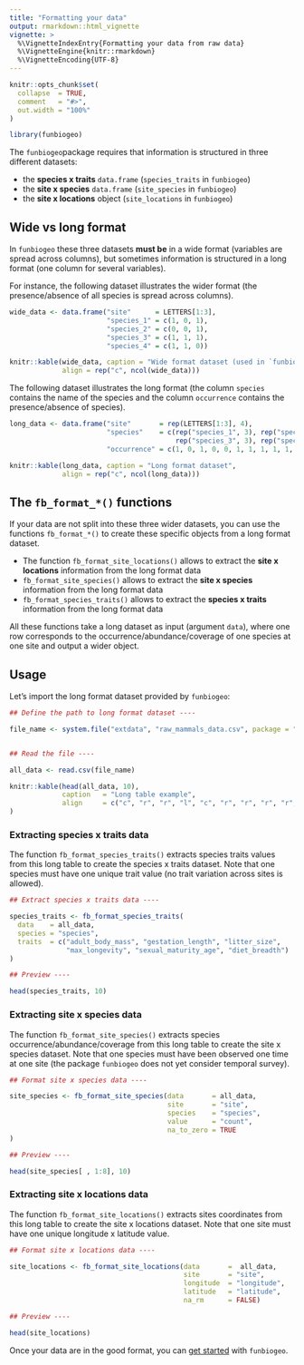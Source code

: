 ```yaml
---
title: "Formatting your data"
output: rmarkdown::html_vignette
vignette: >
  %\VignetteIndexEntry{Formatting your data from raw data}
  %\VignetteEngine{knitr::rmarkdown}
  %\VignetteEncoding{UTF-8}
---
```


```r
knitr::opts_chunk$set(
  collapse  = TRUE,
  comment   = "#>",
  out.width = "100%"
)
```



```r
library(funbiogeo)
```


The `funbiogeo`package requires that information is structured in three different datasets:

- the **species x traits** `data.frame` (`species_traits` in `funbiogeo`)
- the **site x species** `data.frame` (`site_species` in `funbiogeo`)
- the **site x locations** object (`site_locations` in `funbiogeo`)



## Wide vs long format



In `funbiogeo` these three datasets **must be** in a wide format (variables are 
spread across columns), but sometimes information is structured in a long format 
(one column for several variables).


For instance, the following dataset illustrates the wider format 
(the presence/absence of all species is spread across columns).


```r
wide_data <- data.frame("site"      = LETTERS[1:3],
                        "species_1" = c(1, 0, 1),
                        "species_2" = c(0, 0, 1),
                        "species_3" = c(1, 1, 1),
                        "species_4" = c(1, 1, 0))

knitr::kable(wide_data, caption = "Wide format dataset (used in `funbiogeo`)",
             align = rep("c", ncol(wide_data)))
```


The following dataset illustrates the long format (the column `species` contains the
name of the species and the column `occurrence` contains the presence/absence of species).


```r
long_data <- data.frame("site"       = rep(LETTERS[1:3], 4),
                        "species"    = c(rep("species_1", 3), rep("species_2", 3), 
                                         rep("species_3", 3), rep("species_4", 3)),
                        "occurrence" = c(1, 0, 1, 0, 0, 1, 1, 1, 1, 1, 1, 0))

knitr::kable(long_data, caption = "Long format dataset",
             align = rep("c", ncol(long_data)))
```



## The `fb_format_*()` functions



If your data are not split into these three wider datasets, you can use the 
functions `fb_format_*()` to create these specific objects from a long format 
dataset.

- The function `fb_format_site_locations()` allows to extract the 
**site x locations** information from the long format data
- `fb_format_site_species()` allows to extract the 
**site x species** information from the long format data
- `fb_format_species_traits()` allows to extract the 
**species x traits** information from the long format data

All these functions take a long dataset as input (argument `data`), where one 
row corresponds to the occurrence/abundance/coverage of one species at one site 
and output a wider object.



## Usage



Let's import the long format dataset provided by `funbiogeo`:

```r
## Define the path to long format dataset ----

file_name <- system.file("extdata", "raw_mammals_data.csv", package = "funbiogeo")


## Read the file ----

all_data <- read.csv(file_name)
```


```r
knitr::kable(head(all_data, 10), 
             caption   = "Long table example", 
             align     = c("c", "r", "r", "l", "c", "r", "r", "r", "r", "r", "r")
)
```


### Extracting species x traits data

The function `fb_format_species_traits()` extracts species traits values from 
this long table to create the species x traits dataset. Note that one species 
must have one unique trait value (no trait variation across sites is allowed).

```r
## Extract species x traits data ----

species_traits <- fb_format_species_traits(
  data    = all_data, 
  species = "species", 
  traits  = c("adult_body_mass", "gestation_length", "litter_size",
              "max_longevity", "sexual_maturity_age", "diet_breadth")
)

## Preview ----

head(species_traits, 10)
```



### Extracting site x species data

The function `fb_format_site_species()` extracts species 
occurrence/abundance/coverage from this long table to create the 
site x species dataset. Note that one species must have been observed one time 
at one site (the package `funbiogeo` does not yet consider temporal survey).

```r
## Format site x species data ----

site_species <- fb_format_site_species(data       = all_data, 
                                       site       = "site", 
                                       species    = "species", 
                                       value      = "count",
                                       na_to_zero = TRUE
)

## Preview ----

head(site_species[ , 1:8], 10)
```



### Extracting site x locations data

The function `fb_format_site_locations()` extracts sites coordinates from this
long table to create the site x locations dataset. Note that one site must have
one unique longitude x latitude value.


```r
## Format site x locations data ----

site_locations <- fb_format_site_locations(data       =  all_data, 
                                           site       = "site", 
                                           longitude  = "longitude", 
                                           latitude   = "latitude",
                                           na_rm      = FALSE)

## Preview ----

head(site_locations)
```


Once your data are in the good format, you can 
[get started](https://frbcesab.github.io/funbiogeo/articles/funbiogeo.html) 
with `funbiogeo`.
